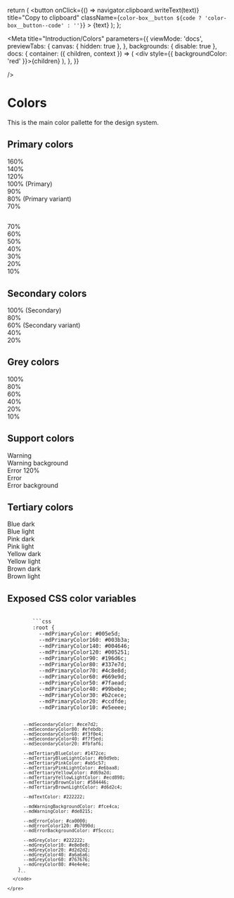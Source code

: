 
  return (
    <button
      onClick={() => navigator.clipboard.writeText(text)}
      title="Copy to clipboard"
      className={`color-box__button ${code ? 'color-box__button--code' : ''}`}
    >
      {text}
      <MdIconContentCopy className="color-box__button-icon" />
    </button>
  );
};

<Meta
  title="Introduction/Colors"
  parameters={{
    viewMode: 'docs',
    previewTabs: {
      canvas: { hidden: true },
    },
    backgrounds: { disable: true },
    docs: {
      container: ({ children, context }) => (
        <DocsContainer context={context}>
          <div style={{ backgroundColor: 'red' }}>{children}</div>
        </DocsContainer>
      ),
    },
  }}

/>

# Colors

This is the main color pallette for the design system.

<div className="color-container" style={{ marginBottom: '2rem' }}>
  <div className="color-container__colors">
    <h2 id="primary-colors">Primary colors</h2>
    <div>
      <div className="color-box text-white" style={{ backgroundColor: 'var(--mdPrimaryColor160)' }}>
        <div>160%</div>
        <div className="color-box__color-code">
          <CopyButton text="#003B3A" />
          <CopyButton text="--mdPrimaryColor160" code />
        </div>
      </div>
      <div className="color-box text-white" style={{ backgroundColor: 'var(--mdPrimaryColor140)' }}>
        <div>140%</div>
        <div className="color-box__color-code">
          <CopyButton text="#004646" />
          <CopyButton text="--mdPrimaryColor140" code />
        </div>
      </div>
      <div className="color-box text-white" style={{ backgroundColor: 'var(--mdPrimaryColor120)' }}>
        <div>120%</div>
        <div className="color-box__color-code">
          <CopyButton text="#005251" />
          <CopyButton text="--mdPrimaryColor120" code />
        </div>
      </div>
      <div className="color-box text-white" style={{ backgroundColor: 'var(--mdPrimaryColor)' }}>
        <div>100% (Primary)</div>
        <div className="color-box__color-code">
          <CopyButton text="#005E5D" />
          <CopyButton text="--mdPrimaryColor" code />
        </div>
      </div>
      <div className="color-box text-white" style={{ backgroundColor: 'var(--mdPrimaryColor90)' }}>
        <div>90%</div>
        <div className="color-box__color-code">
          <CopyButton text="#196D6C" />
          <CopyButton text="--mdPrimaryColor90" code />
        </div>
      </div>
      <div className="color-box text-white" style={{ backgroundColor: 'var(--mdPrimaryColor80)' }}>
        <div>80% (Primary variant)</div>
        <div className="color-box__color-code">
          <CopyButton text="#337E7D" />
          <CopyButton text="--mdPrimaryColor80" code />
        </div>
      </div>
      <div className="color-box text-white" style={{ backgroundColor: 'var(--mdPrimaryColor70)' }}>
        <div>70%</div>
        <div className="color-box__color-code">
          <CopyButton text="#4C8E8D" />
          <CopyButton text="--mdPrimaryColor70" code />
        </div>
      </div>
    </div>
  </div>
  <div className="color-container__colors">
    <h2 id="primary-colors-2" className="hidden-sm"></h2>
    <div>
      <div className="color-box text-black" style={{ backgroundColor: 'var(--mdPrimaryColor70)' }}>
        <div>70%</div>
        <div className="color-box__color-code">
          <CopyButton text="#4C8E8D" />
          <CopyButton text="--mdPrimaryColor70" code />
        </div>
      </div>
      <div className="color-box text-black" style={{ backgroundColor: 'var(--mdPrimaryColor60)' }}>
        <div>60%</div>
        <div className="color-box__color-code">
          <CopyButton text="#669E9D" />
          <CopyButton text="--mdPrimaryColor60" code />
        </div>
      </div>
      <div className="color-box text-black" style={{ backgroundColor: 'var(--mdPrimaryColor50)' }}>
        <div>50%</div>
        <div className="color-box__color-code">
          <CopyButton text="#7FAEAD" />
          <CopyButton text="--mdPrimaryColor50" code />
        </div>
      </div>
      <div className="color-box text-black" style={{ backgroundColor: 'var(--mdPrimaryColor40)' }}>
        <div>40%</div>
        <div className="color-box__color-code">
          <CopyButton text="#99BEBE" />
          <CopyButton text="--mdPrimaryColor40" code />
        </div>
      </div>
      <div className="color-box text-black" style={{ backgroundColor: 'var(--mdPrimaryColor30)' }}>
        <div>30%</div>
        <div className="color-box__color-code">
          <CopyButton text="#B2CECE" />
          <CopyButton text="--mdPrimaryColor30" code />
        </div>
      </div>
      <div className="color-box text-black" style={{ backgroundColor: 'var(--mdPrimaryColor20)' }}>
        <div>20%</div>
        <div className="color-box__color-code">
          <CopyButton text="#CCDFDE" />
          <CopyButton text="--mdPrimaryColor20" code />
        </div>
      </div>
      <div className="color-box text-black" style={{ backgroundColor: 'var(--mdPrimaryColor10)' }}>
        <div>10%</div>
        <div className="color-box__color-code">
          <CopyButton text="#E5EEEE" />
          <CopyButton text="--mdPrimaryColor10" code />
        </div>
      </div>
    </div>
  </div>
</div>

<div className="color-container" style={{ marginBottom: '2rem' }}>
  <div className="color-container__colors">
    <h2 id="secondary-colors">Secondary colors</h2>
    <div>
      <div className="color-box text-black" style={{ backgroundColor: 'var(--mdSecondaryColor)' }}>
        <div>100% (Secondary)</div>
        <div className="color-box__color-code">
          <CopyButton text="#ECE7D2" />
          <CopyButton text="--mdSecondaryColor" code />
        </div>
      </div>
      <div className="color-box text-black" style={{ backgroundColor: 'var(--mdSecondaryColor80)' }}>
        <div>80%</div>
        <div className="color-box__color-code">
          <CopyButton text="#EFEBDB" />
          <CopyButton text="--mdSecondaryColor80" code />
        </div>
      </div>
      <div className="color-box text-black" style={{ backgroundColor: 'var(--mdSecondaryColor60)' }}>
        <div>60% (Secondary variant)</div>
        <div className="color-box__color-code">
          <CopyButton text="#F3F0E4" />
          <CopyButton text="--mdSecondaryColor60" code />
        </div>
      </div>
      <div className="color-box text-black" style={{ backgroundColor: 'var(--mdSecondaryColor40)' }}>
        <div>40%</div>
        <div className="color-box__color-code">
          <CopyButton text="#F7F5ED" />
          <CopyButton text="--mdSecondaryColor40" code />
        </div>
      </div>
      <div className="color-box text-black" style={{ backgroundColor: 'var(--mdSecondaryColor20)' }}>
        <div>20%</div>
        <div className="color-box__color-code">
          <CopyButton text="#FBFAF6" />
          <CopyButton text="--mdSecondaryColor20" code />
        </div>
      </div>
    </div>
  </div>
</div>

<div className="color-container" style={{ marginBottom: '2rem' }}>
  <div className="color-container__colors">
    <h2 id="grey-colors">Grey colors</h2>
    <div>
      <div className="color-box text-white" style={{ backgroundColor: 'var(--mdGreyColor)' }}>
        <div>100%</div>
        <div className="color-box__color-code">
          <CopyButton text="#222222" />
          <CopyButton text="--mdGreyColor" code />
        </div>
      </div>
      <div className="color-box text-white" style={{ backgroundColor: 'var(--mdGreyColor80)' }}>
        <div>80%</div>
        <div className="color-box__color-code">
          <CopyButton text="#4E4E4E" />
          <CopyButton text="--mdGreyColor80" code />
        </div>
      </div>
      <div className="color-box text-white" style={{ backgroundColor: 'var(--mdGreyColor60)' }}>
        <div>60%</div>
        <div className="color-box__color-code">
          <CopyButton text="#767676" />
          <CopyButton text="--mdGreyColor60" code />
        </div>
      </div>
      <div className="color-box text-black" style={{ backgroundColor: 'var(--mdGreyColor40)' }}>
        <div>40%</div>
        <div className="color-box__color-code">
          <CopyButton text="#A6A6A6" />
          <CopyButton text="--mdGreyColor40" code />
        </div>
      </div>
      <div className="color-box text-black" style={{ backgroundColor: 'var(--mdGreyColor20)' }}>
        <div>20%</div>
        <div className="color-box__color-code">
          <CopyButton text="#D2D2D2" />
          <CopyButton text="--mdGreyColor20" code />
        </div>
      </div>
      <div className="color-box text-black" style={{ backgroundColor: 'var(--mdGreyColor10)' }}>
        <div>10%</div>
        <div className="color-box__color-code">
          <CopyButton text="#E8E8E8" />
          <CopyButton text="--mdGreyColor10" code />
        </div>
      </div>
    </div>
  </div>
</div>

<div className="color-container" style={{ marginBottom: '2rem' }}>
  <div className="color-container__colors">
    <h2 id="support-colors">Support colors</h2>
    <div>
      <div className="color-box text-white" style={{ backgroundColor: 'var(--mdWarningColor)' }}>
        <div>Warning</div>
        <div className="color-box__color-code">
          <CopyButton text="#DE8215" />
          <CopyButton text="--mdWarningColor" code />
        </div>
      </div>
      <div className="color-box text-black" style={{ backgroundColor: 'var(--mdWarningBackgroundColor)' }}>
        <div>Warning background</div>
        <div className="color-box__color-code">
          <CopyButton text="#FCE4CA" />
          <CopyButton text="--mdWarningBackgroundColor" code />
        </div>
      </div>
      <div className="color-box text-white" style={{ backgroundColor: 'var(--mdErrorColor120)' }}>
        <div>Error 120%</div>
        <div className="color-box__color-code">
          <CopyButton text="#B7090D" />
          <CopyButton text="--mdErrorColor120" code />
        </div>
      </div>
      <div className="color-box text-white" style={{ backgroundColor: 'var(--mdErrorColor)' }}>
        <div>Error</div>
        <div className="color-box__color-code">
          <CopyButton text="#CA0000" />
          <CopyButton text="--mdErrorColor" code />
        </div>
      </div>
      <div className="color-box text-black" style={{ backgroundColor: 'var(--mdErrorBackgroundColor)' }}>
        <div>Error background</div>
        <div className="color-box__color-code">
          <CopyButton text="#F5CCCC" />
          <CopyButton text="--mdErrorBackgroundColor" code />
        </div>
      </div>
    </div>
  </div>
</div>

<div className="color-container" style={{ marginBottom: '2rem' }}>
  <div className="color-container__colors">
    <h2 id="support-colors">Tertiary colors</h2>
    <div style={{ marginBottom: '1rem' }}>
      <div className="color-box text-white" style={{ backgroundColor: 'var(--mdTertiaryBlueColor)' }}>
        <div>Blue dark</div>
        <div className="color-box__color-code">
          <CopyButton text="#1472CE" />
          <CopyButton text="--mdTertiaryBlueColor" code />
        </div>
      </div>
      <div className="color-box text-black" style={{ backgroundColor: 'var(--mdTertiaryBlueLightColor)' }}>
        <div>Blue light</div>
        <div className="color-box__color-code">
          <CopyButton text="#B9D9EB" />
          <CopyButton text="--mdTertiaryBlueLightColor" code />
        </div>
      </div>
    </div>
    <div style={{ marginBottom: '1rem' }}>
      <div className="color-box text-white" style={{ backgroundColor: 'var(--mdTertiaryPinkColor)' }}>
        <div>Pink dark</div>
        <div className="color-box__color-code">
          <CopyButton text="#AB5C57" />
          <CopyButton text="--mdTertiaryPinkColor" code />
        </div>
      </div>
      <div className="color-box text-black" style={{ backgroundColor: 'var(--mdTertiaryPinkLightColor)' }}>
        <div>Pink light</div>
        <div className="color-box__color-code">
          <CopyButton text="#E6BAA8" />
          <CopyButton text="--mdTertiaryPinkLightColor" code />
        </div>
      </div>
    </div>
    <div style={{ marginBottom: '1rem' }}>
      <div className="color-box text-white" style={{ backgroundColor: 'var(--mdTertiaryYellowColor)' }}>
        <div>Yellow dark</div>
        <div className="color-box__color-code">
          <CopyButton text="#D69A2D" />
          <CopyButton text="--mdTertiaryYellowColor" code />
        </div>
      </div>
      <div className="color-box text-black" style={{ backgroundColor: 'var(--mdTertiaryYellowLightColor)' }}>
        <div>Yellow light</div>
        <div className="color-box__color-code">
          <CopyButton text="#ECD898" />
          <CopyButton text="--mdTertiaryYellowLightColor" code />
        </div>
      </div>
    </div>
    <div style={{ marginBottom: '1rem' }}>
      <div className="color-box text-white" style={{ backgroundColor: 'var(--mdTertiaryBrownColor)' }}>
        <div>Brown dark</div>
        <div className="color-box__color-code">
          <CopyButton text="#584446" />
          <CopyButton text="--mdTertiaryBrownColor" code />
        </div>
      </div>
      <div className="color-box text-black" style={{ backgroundColor: 'var(--mdTertiaryBrownLightColor)' }}>
        <div>Brown light</div>
        <div className="color-box__color-code">
          <CopyButton text="#D6D2C4" />
          <CopyButton text="--mdTertiaryBrownLightColor" code />
        </div>
      </div>
    </div>
  </div>
</div>

<div className='color-container'>
  <div style={{ width: '100%' }}>
    <h2>Exposed CSS color variables</h2>
    <pre>
      <code>
        ```css
        :root {
          --mdPrimaryColor: #005e5d;
          --mdPrimaryColor160: #003b3a;
          --mdPrimaryColor140: #004646;
          --mdPrimaryColor120: #005251;
          --mdPrimaryColor90: #196d6c;
          --mdPrimaryColor80: #337e7d;
          --mdPrimaryColor70: #4c8e8d;
          --mdPrimaryColor60: #669e9d;
          --mdPrimaryColor50: #7faead;
          --mdPrimaryColor40: #99bebe;
          --mdPrimaryColor30: #b2cece;
          --mdPrimaryColor20: #ccdfde;
          --mdPrimaryColor10: #e5eeee;

          --mdSecondaryColor: #ece7d2;
          --mdSecondaryColor80: #efebdb;
          --mdSecondaryColor60: #f3f0e4;
          --mdSecondaryColor40: #f7f5ed;
          --mdSecondaryColor20: #fbfaf6;

          --mdTertiaryBlueColor: #1472ce;
          --mdTertiaryBlueLightColor: #b9d9eb;
          --mdTertiaryPinkColor: #ab5c57;
          --mdTertiaryPinkLightColor: #e6baa8;
          --mdTertiaryYellowColor: #d69a2d;
          --mdTertiaryYellowLightColor: #ecd898;
          --mdTertiaryBrownColor: #584446;
          --mdTertiaryBrownLightColor: #d6d2c4;

          --mdTextColor: #222222;

          --mdWarningBackgroundColor: #fce4ca;
          --mdWarningColor: #de8215;

          --mdErrorColor: #ca0000;
          --mdErrorColor120: #b7090d;
          --mdErrorBackgroundColor: #f5cccc;

          --mdGreyColor: #222222;
          --mdGreyColor10: #e8e8e8;
          --mdGreyColor20: #d2d2d2;
          --mdGreyColor40: #a6a6a6;
          --mdGreyColor60: #767676;
          --mdGreyColor80: #4e4e4e;
        }
        ```
      </code>

    </pre>

  </div>
</div>
